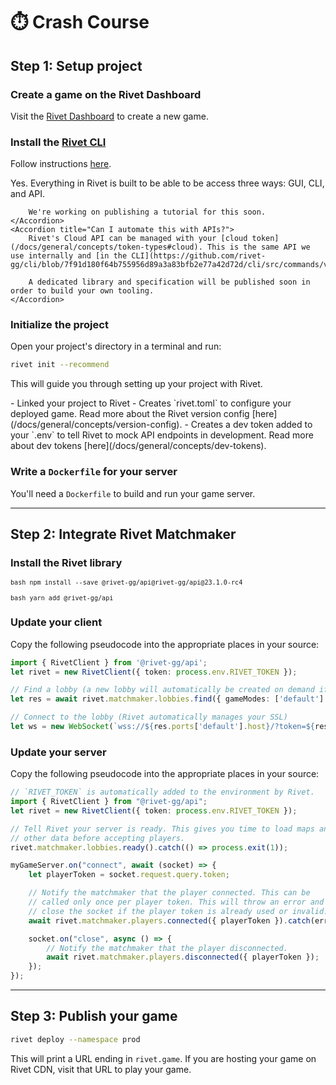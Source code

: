 
# ⏱️ Crash Course

<TutorialVideo src='https://www.youtube-nocookie.com/embed/pBE7s-PK0j0' />

## Step 1: Setup project

### Create a game on the Rivet Dashboard

Visit the [Rivet Dashboard](https://hub.rivet.gg/developer/dashboard) to create a new game.

### Install the [Rivet CLI](https://github.com/rivet-gg/cli)

Follow instructions [here](https://github.com/rivet-gg/cli#installing).

<AccordionGroup>
	<Accordion title="Can I do this with just a GUI?">
		Yes. Everything in Rivet is built to be able to be access three ways: GUI, CLI, and API.

    	We're working on publishing a tutorial for this soon.
    </Accordion>
    <Accordion title="Can I automate this with APIs?">
    	Rivet's Cloud API can be managed with your [cloud token](/docs/general/concepts/token-types#cloud). This is the same API we use internally and [in the CLI](https://github.com/rivet-gg/cli/blob/7f91d180f64b755956d89a3a83bfb2e77a42d72d/cli/src/commands/version.rs#L368).

    	A dedicated library and specification will be published soon in order to build your own tooling.
    </Accordion>

</AccordionGroup>

### Initialize the project

Open your project's directory in a terminal and run:

```bash
rivet init --recommend
```

This will guide you through setting up your project with Rivet.

<Accordion title='What does this do?'>
  - Linked your project to Rivet - Creates `rivet.toml` to configure your deployed game. Read more
  about the Rivet version config [here](/docs/general/concepts/version-config). - Creates a dev token added to
  your `.env` to tell Rivet to mock API endpoints in development. Read more about dev tokens
  [here](/docs/general/concepts/dev-tokens).
</Accordion>

### Write a `Dockerfile` for your server

You'll need a `Dockerfile` to build and run your game server.

<UnfamiliarWithDockerfiles />

---

## Step 2: Integrate Rivet Matchmaker

### Install the Rivet library

<CodeGroup>

<code title='NPM'>```bash npm install --save @rivet-gg/api@rivet-gg/api@23.1.0-rc4 ```</code>

<code title='Yarn'>```bash yarn add @rivet-gg/api ```</code>

</CodeGroup>

### Update your client

Copy the following pseudocode into the appropriate places in your source:

```typescript
import { RivetClient } from '@rivet-gg/api';
let rivet = new RivetClient({ token: process.env.RIVET_TOKEN });

// Find a lobby (a new lobby will automatically be created on demand if needed)
let res = await rivet.matchmaker.lobbies.find({ gameModes: ['default'] });

// Connect to the lobby (Rivet automatically manages your SSL)
let ws = new WebSocket(`wss://${res.ports['default'].host}/?token=${res.player.token}`);
```

<EnvTokenClient />

### Update your server

Copy the following pseudocode into the appropriate places in your source:

```typescript
// `RIVET_TOKEN` is automatically added to the environment by Rivet.
import { RivetClient } from "@rivet-gg/api";
let rivet = new RivetClient({ token: process.env.RIVET_TOKEN });

// Tell Rivet your server is ready. This gives you time to load maps and
// other data before accepting players.
rivet.matchmaker.lobbies.ready().catch(() => process.exit(1));

myGameServer.on("connect", await (socket) => {
	let playerToken = socket.request.query.token;

	// Notify the matchmaker that the player connected. This can be
	// called only once per player token. This will throw an error and
	// close the socket if the player token is already used or invalid.
	await rivet.matchmaker.players.connected({ playerToken }).catch(err => socket.close());

	socket.on("close", async () => {
		// Notify the matchmaker that the player disconnected.
		await rivet.matchmaker.players.disconnected({ playerToken });
	});
});
```

<EnvTokenServer />

---

## Step 3: Publish your game

```bash
rivet deploy --namespace prod
```

This will print a URL ending in `rivet.game`. If you are hosting your game on Rivet CDN, visit that URL to play your game.
